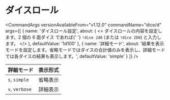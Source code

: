 

# ダイスロール

<CommandArgs
  versionAvailableFrom="v1.12.0"
  commandName="dice/d"
  args={[
    {
      name: 'ダイスロール設定',
      about: (
        <>
          ダイスロールの内容を設定します。2 個の 6 面ダイス であれば{' '}
          <code>!dice 2d6</code> (または <code>!dice 2D6</code>) と入力します。
        </>
      ),
      defaultValue: '1d100'
    },
    {
      name: '詳細モード',
      about:
        '結果を表示モードを設定します。省略モードではダイスの合計値のみを表示し、詳細モードでは各ダイスの結果も表示します。',
      defaultValue: 'simple'
    }
  ]}
/>

| 詳細モード     | 表示形式 |
| -------------- | -------- |
| `s`, `simple`  | 省略表示 |
| `v`, `verbose` | 詳細表示 |
